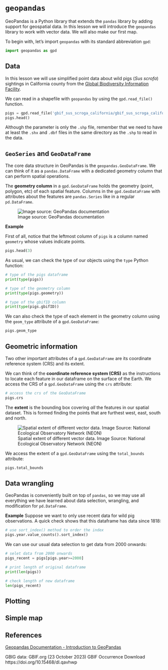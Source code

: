 # `geopandas`

GeoPandas is a Python library that extends the `pandas` library by adding support for geospatial data. In this lesson we will introduce the `geopandas` library to work with vector data. We will also make our first map. 

To begin with, let's import `geopandas` with its standard abbreviation `gpd`:

```python
import geopandas as gpd
```

## Data

In this lesson we will use simplified point data about wild pigs (*Sus scrofa*) sightings in California county from the [Global Biodiversity Information Facility](https://www.gbif.org). 

We can read in a shapefile with `geopandas` by using the `gpd.read_file()` function. 

```python
pigs = gpd.read_file('gbif_sus_scroga_california/gbif_sus_scroga_california.shp')
pigs.head()
```

::: {.callout-caution}
Although the parameter is only the `.shp` file, remember that we need to have at least the `.shx` and `.dbf` files in the same directory as the `.shp` to read in the data. 
:::

## `GeoSeries` and `GeoDataFrame`

The core data structure in GeoPandas is the `geopandas.GeoDataFrame`. 
We can think of it as a `pandas.DataFrame` with a dedicated geometry column that can perform spatial operations. 

The **geometry column** in a `gpd.GeoDataFrame` holds the geometry (point, polygon, etc) of each spatial feature. Columns in the `gpd.GeoDataFrame` with attributes about the features are `pandas.Series` like in a regular `pd.DataFrame`. 

![Image source: GeoPandas documentation](/images/lesson-8-geopandas/dataframe.svg)

**Example**

First of all, notice that the leftmost column of `pigs` is a column named `geometry` whose values indicate points. 

```python
pigs.head(3)
```

As usual, we can check the type of our objects using the `type` Python function:

```python
# type of the pigs dataframe 
print(type(pigs))

# type of the geometry column
print(type(pigs.geometry))

# type of the gbifID column
print(type(pigs.gbifID))
```

We can also check the type of each element in the geometry column using the `geom_type` attribute of a `gpd.GeoDataFrame`:

```python
pigs.geom_type
```

<!--

This is a `shapely` point. `shapely` is another Python library that to construct and modify points, lines, and polygons. We will talk more about it in the next lessons.
-->

## Geometric information

Two other important attributes of a `gpd.GeoDataFrame` are its coordinate reference system (CRS) and its extent. 

We can think of the **coordinate reference system (CRS)** as the instructions to locate each feature in our dataframe on the surface of the Earth. We access the CRS of a `gpd.GeoDataFrame` using the `crs` attribute:

```python
# access the crs of the GeoDataFrame
pigs.crs
```

The **extent** is the bounding box covering *all* the features in our spatial dataset. This is formed finding the points that are furthest west, east, south and north.

![Spatial extent of different vector data. Image Source: National Ecological Observatory Network (NEON)](/images/lesson-8-geopandas/spatial-extent.png)

We access the extent of a `gpd.GeoDataFrame` using the `total_bounds` attribute:

```python
pigs.total_bounds
```

## Data wrangling

GeoPandas is conveniently built on top of `pandas`, so we may use all everything we have learned about data selection, wrangling, and modification for `pd.DataFrame`.

**Example**
Suppose we want to only use recent data for wild pig observations. A quick check shows that this dataframe has data since 1818:

```python
# use sort_index() method to order the index
pigs.year.value_counts().sort_index()
```

We can use our usual data selection to get data from 2000 onwards:

```python
# selet data from 2000 onwards
pigs_recent = pigs[pigs.year>=2000]

# print length of original dataframe
print(len(pigs))

# check length of new dataframe
len(pigs_recent)
```

## Plotting


## Simple map



## References

[Geopandas Documentation - Introduction to GeoPandas](https://geopandas.org/en/stable/getting_started/introduction.html)

GBIG data: GBIF.org (23 October 2023) GBIF Occurrence Download https://doi.org/10.15468/dl.qavhwp
